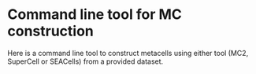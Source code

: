 # Command line tool for MC construction

Here is a command line tool to construct metacells using either tool (MC2, SuperCell or SEACells) from a provided dataset.

